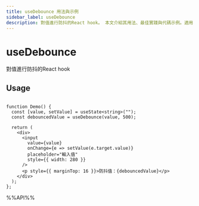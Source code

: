 ```yaml
---
title: useDebounce 用法與示例
sidebar_label: useDebounce
description: 對值進行防抖的React hook。 本文介紹其用法、最佳實踐與代碼示例。適用於 React 開發中需要處理副作用的場景。
---
```

# useDebounce

對值進行防抖的React hook


## Usage

```tsx live

function Demo() {
  const [value, setValue] = useState<string>("");
  const debouncedValue = useDebounce(value, 500);

  return (
    <div>
      <input
        value={value}
        onChange={e => setValue(e.target.value)}
        placeholder="輸入值"
        style={{ width: 280 }}
      />
      <p style={{ marginTop: 16 }}>防抖值：{debouncedValue}</p>
    </div>
  );
};

```

%%API%%